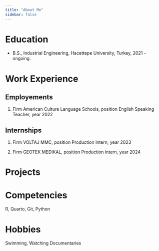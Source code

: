```yaml
---
title: "About Me"
sidebar: false 
---
```


# Education

-   B.S., Industrial Engineering, Hacettepe University, Turkey, 2021 - ongoing.

# Work Experience

## Employements

1.  Firm American Culture Language Schools, position English Speaking Teacher, year 2022

## Internships

1.  Firm VOLTAJ MMC, position Production Intern, year 2023

2.  Firm GEOTEK MEDIKAL, position Production intern, year 2024

# Projects

# Competencies

R, Quarto, Git, Python

# Hobbies
Swimming, Watching Documentaries
